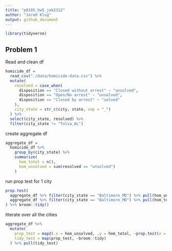 ```yaml
---
title: "p8105_hw5_jak2312"
author: "Jared Klug"
output: github_document
---
```


```r
library(tidyverse)
```

## Problem 1

Read and clean df
```r
homicide_df = 
  read_csv("./data/homicide-data.csv") %>% 
  mutate(
    resolved = case_when(
      disposition == "Closed without arrest" ~ "unsolved",
      disposition == "Open/No arrest" ~ "unsolved",
      disposition == "Closed by arrest" ~ "solved"
    ),
    city_state = str_c(city, state, sep = "_")
  ) %>% 
  select(city_state, resolved) %>% 
  filter(city_state != "Tulsa_AL")
```

create aggregate df
```r
aggregate_df = 
  homicide_df %>% 
    group_by(city_state) %>% 
    summarize(
      hom_total = n(),
      hom_unsolved = sum(resolved == "unsolved")
    ) 
```

run prop test for 1 city
```r
prop.test(
  aggregate_df %>% filter(city_state == "Baltimore_MD") %>% pull(hom_unsolved),
  aggregate_df %>% filter(city_state == "Baltimore_MD") %>% pull(hom_total)
) %>% broom::tidy()
```

itterate over all the cities
```r
aggregate_df %>% 
  mutate(
    prop_test = map2(.x = hom_unsolved, .y = hom_total, ~prop.test(x = .x, n = .y)),
    tidy_test = map(prop_test, ~broom::tidy)
  ) %>% pull(tidy_test)
```

